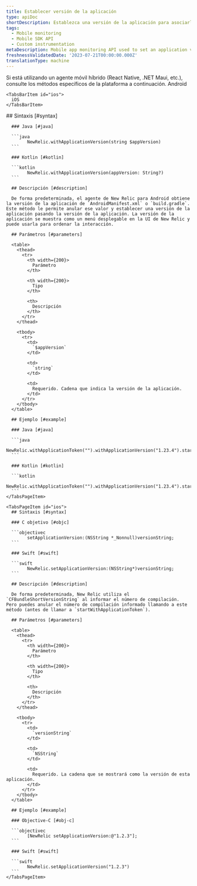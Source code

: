 ```yaml
---
title: Establecer versión de la aplicación
type: apiDoc
shortDescription: Establezca una versión de la aplicación para asociarla con una interacción.
tags:
  - Mobile monitoring
  - Mobile SDK API
  - Custom instrumentation
metaDescription: Mobile app monitoring API used to set an application version to be associated with an interaction.
freshnessValidatedDate: '2023-07-21T00:00:00.000Z'
translationType: machine
---
```


<Callout variant="important">
  Si está utilizando un agente móvil híbrido (React Native, .NET Maui, etc.), consulte los métodos específicos de la plataforma a continuación.
</Callout>

<Tabs>
  <TabsBar>
    <TabsBarItem id="android">
      Android
    </TabsBarItem>

    <TabsBarItem id="ios">
      iOS
    </TabsBarItem>
  </TabsBar>

  <TabsPages>
    <TabsPageItem id="android">
      ## Sintaxis [#syntax]

      ### Java [#java]

      ```java
            NewRelic.withApplicationVersion(string $appVersion)
      ```

      ### Kotlin [#kotlin]

      ```kotlin
            NewRelic.withApplicationVersion(appVersion: String?)
      ```

      ## Descripción [#description]

      De forma predeterminada, el agente de New Relic para Android obtiene la versión de la aplicación de `AndroidManifest.xml` o `build.gradle`. Este método le permite anular ese valor y establecer una versión de la aplicación pasando la versión de la aplicación. La versión de la aplicación se muestra como un menú desplegable en la UI de New Relic y puede usarla para ordenar la interacción.

      ## Parámetros [#parameters]

      <table>
        <thead>
          <tr>
            <th width={200}>
              Parámetro
            </th>

            <th width={200}>
              Tipo
            </th>

            <th>
              Descripción
            </th>
          </tr>
        </thead>

        <tbody>
          <tr>
            <td>
              `$appVersion`
            </td>

            <td>
              `string`
            </td>

            <td>
              Requerido. Cadena que indica la versión de la aplicación.
            </td>
          </tr>
        </tbody>
      </table>

      ## Ejemplo [#example]

      ### Java [#java]

      ```java
            NewRelic.withApplicationToken("").withApplicationVersion("1.23.4").start(this.getApplication());
      ```

      ### Kotlin [#kotlin]

      ```kotlin
            NewRelic.withApplicationToken("").withApplicationVersion("1.23.4").start(applicationContext)
      ```
    </TabsPageItem>

    <TabsPageItem id="ios">
      ## Sintaxis [#syntax]

      ### C objetivo [#objc]

      ```objectivec
            setApplicationVersion:(NSString *_Nonnull)versionString;
      ```

      ### Swift [#swift]

      ```swift
            NewRelic.setApplicationVersion:(NSString*)versionString;
      ```

      ## Descripción [#description]

      De forma predeterminada, New Relic utiliza el `CFBundleShortVersionString` al informar el número de compilación. Pero puedes anular el número de compilación informado llamando a este método (antes de llamar a `startWithApplicationToken`).

      ## Parámetros [#parameters]

      <table>
        <thead>
          <tr>
            <th width={200}>
              Parámetro
            </th>

            <th width={200}>
              Tipo
            </th>

            <th>
              Descripción
            </th>
          </tr>
        </thead>

        <tbody>
          <tr>
            <td>
              `versionString`
            </td>

            <td>
              `NSString`
            </td>

            <td>
              Requerido. La cadena que se mostrará como la versión de esta aplicación.
            </td>
          </tr>
        </tbody>
      </table>

      ## Ejemplo [#example]

      ### Objective-C [#obj-c]

      ```objectivec
            [NewRelic setApplicationVersion:@"1.2.3"];
      ```

      ### Swift [#swift]

      ```swift
            NewRelic.setApplicationVersion("1.2.3")
      ```
    </TabsPageItem>
  </TabsPages>
</Tabs>